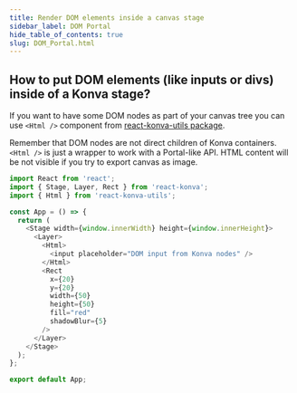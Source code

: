 ```yaml
---
title: Render DOM elements inside a canvas stage
sidebar_label: DOM Portal
hide_table_of_contents: true
slug: DOM_Portal.html
---
```



## How to put DOM elements (like inputs or divs) inside of a Konva stage?

If you want to have some DOM nodes as part of your canvas tree you can use `<Html />` component from [react-konva-utils package](https://github.com/konvajs/react-konva-utils).

Remember that DOM nodes are not direct children of Konva containers. `<Html />` is just a wrapper to work with a Portal-like API. HTML content will be not visible if you try to export canvas as image.

```js live react
import React from 'react';
import { Stage, Layer, Rect } from 'react-konva';
import { Html } from 'react-konva-utils';

const App = () => {
  return (
    <Stage width={window.innerWidth} height={window.innerHeight}>
      <Layer>
        <Html>
          <input placeholder="DOM input from Konva nodes" />
        </Html>
        <Rect
          x={20}
          y={20}
          width={50}
          height={50}
          fill="red"
          shadowBlur={5}
        />
      </Layer>
    </Stage>
  );
};

export default App;
``` 